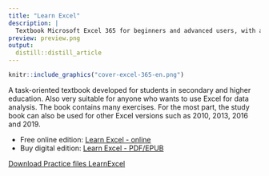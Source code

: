 ```yaml
---
title: "Learn Excel"
description: |
  Textbook Microsoft Excel 365 for beginners and advanced users, with a lot of exercises.
preview: preview.png
output:
  distill::distill_article
---
```


```r
knitr::include_graphics("cover-excel-365-en.png")
```

A task-oriented textbook developed for students in secondary and higher education. Also very suitable for anyone who wants to use Excel for data analysis. The book contains many exercises. For the most part, the study book can also be used for other Excel versions such as 2010, 2013, 2016 and 2019.

-  Free online edition: [Learn Excel - online](https://learnexcel.netlify.com)
-  Buy digital edition: [Learn Excel -  PDF/EPUB](https://gum.co/Ovtymt)

[Download Practice files LearnExcel](Practicefiles-LearnExcel.zip)


